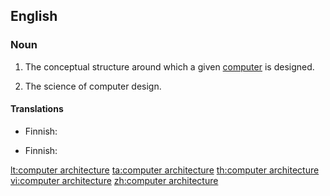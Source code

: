 ==English==

===Noun===
{{en-noun|head=[[computer]] [[architecture]]|-}}

# {{context|computing}} The conceptual structure around which a given [[computer]] is designed.
# {{context|computing}} The science of computer design.

====Translations====
{{trans-top|conceptual structure}}
* Finnish: {{t-|fi|tietokonearkkitehtuuri}}
{{trans-mid}}
{{trans-bottom}}

{{trans-top|science}}
* Finnish: {{t-|fi|tietokonearkkitehtuuri}}
{{trans-mid}}
{{trans-bottom}}

[[lt:computer architecture]]
[[ta:computer architecture]]
[[th:computer architecture]]
[[vi:computer architecture]]
[[zh:computer architecture]]
